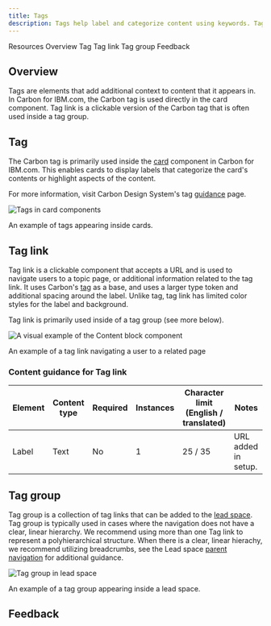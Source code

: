 ```yaml
---
title: Tags
description: Tags help label and categorize content using keywords. Tag link enables a tag to be clickable and navigate users to related content.
---
```



<ComponentDescription name="Tags" type="ui" />

<AnchorLinks>

<AnchorLink>Resources</AnchorLink>
<AnchorLink>Overview</AnchorLink>
<AnchorLink>Tag</AnchorLink>
<AnchorLink>Tag link</AnchorLink>
<AnchorLink>Tag group</AnchorLink>
<AnchorLink>Feedback</AnchorLink>
  
</AnchorLinks>

## Overview

Tags are elements that add additional context to content that it appears in. In Carbon for IBM.com, the Carbon tag is used directly in the card component. Tag link is a clickable version of the Carbon tag that is often used inside a tag group.

## Tag

The Carbon tag is primarily used inside the [card](https://www.ibm.com/standards/carbon/components/cards) component in Carbon for IBM.com. This enables cards to display labels that categorize the card's contents or highlight aspects of the content.

For more information, visit Carbon Design System's tag [guidance](https://carbondesignsystem.com/components/tag/usage/) page.

<Row>
<Column colMd={8} colLg={12}>

![Tags in card components](../../images/component/tags/tags-card-tag-example.png)

</Column>
</Row>

<Caption>An example of tags appearing inside cards.</Caption>

## Tag link

Tag link is a clickable component that accepts a URL and is used to navigate users to a topic page, or additional information related to the tag link. It uses Carbon's [tag](https://carbondesignsystem.com/components/tag/usage/) as a base, and uses a larger type token and additional spacing around the label. Unlike tag, tag link has limited color styles for the label and background.

Tag link is primarily used inside of a tag group (see more below).

<Row>

<Column colMd={8} colLg={10}>

![A visual example of the Content block component](../../images/component/tags/tags-tag-link-interaction.gif)

</Column>

</Row>

<Caption>An example of a tag link navigating a user to a related page</Caption>

<ResourceLinks name="Tag link" type="ui" multiComponent />

### Content guidance for Tag link

| Element | Content type | Required | Instances | Character limit <br/>(English / translated) | Notes               |
| ------- | ------------ | -------- | --------- | ------------------------------------------- | ------------------- |
| Label   | Text         | No       | 1         | 25 / 35                                     | URL added in setup. |

## Tag group

Tag group is a collection of tag links that can be added to the [lead space](https://www.ibm.com/standards/carbon/components/leadspace). Tag group is typically used in cases where the navigation does not have a clear, linear hierarchy. We recommend using more than one Tag link to represent a polyhierarchical structure. When there is a clear, linear hierachy, we recommend utilizing breadcrumbs, see the Lead space [parent navigation](https://www.ibm.com/standards/carbon/components/leadspace#parent-navigation) for additional guidance.

<Row>
<Column colMd={8} colLg={12}>

![Tag group in lead space](../../images/component/tags/components--tag-link.jpg)

</Column>
</Row>

<Caption>An example of a tag group appearing inside a lead space.</Caption>

<ResourceLinks name="Tag group" type="ui" multiComponent />

## Feedback

<ComponentFeedback />
